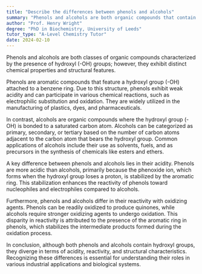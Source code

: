 ```yaml
---
title: "Describe the differences between phenols and alcohols"
summary: "Phenols and alcohols are both organic compounds that contain hydroxyl (-OH) groups, but they differ in their chemical properties and structures."
author: "Prof. Henry Wright"
degree: "PhD in Biochemistry, University of Leeds"
tutor_type: "A-Level Chemistry Tutor"
date: 2024-02-10
---
```


Phenols and alcohols are both classes of organic compounds characterized by the presence of hydroxyl (-OH) groups; however, they exhibit distinct chemical properties and structural features.

Phenols are aromatic compounds that feature a hydroxyl group (-OH) attached to a benzene ring. Due to this structure, phenols exhibit weak acidity and can participate in various chemical reactions, such as electrophilic substitution and oxidation. They are widely utilized in the manufacturing of plastics, dyes, and pharmaceuticals.

In contrast, alcohols are organic compounds where the hydroxyl group (-OH) is bonded to a saturated carbon atom. Alcohols can be categorized as primary, secondary, or tertiary based on the number of carbon atoms adjacent to the carbon atom that bears the hydroxyl group. Common applications of alcohols include their use as solvents, fuels, and as precursors in the synthesis of chemicals like esters and ethers.

A key difference between phenols and alcohols lies in their acidity. Phenols are more acidic than alcohols, primarily because the phenoxide ion, which forms when the hydroxyl group loses a proton, is stabilized by the aromatic ring. This stabilization enhances the reactivity of phenols toward nucleophiles and electrophiles compared to alcohols.

Furthermore, phenols and alcohols differ in their reactivity with oxidizing agents. Phenols can be readily oxidized to produce quinones, while alcohols require stronger oxidizing agents to undergo oxidation. This disparity in reactivity is attributed to the presence of the aromatic ring in phenols, which stabilizes the intermediate products formed during the oxidation process.

In conclusion, although both phenols and alcohols contain hydroxyl groups, they diverge in terms of acidity, reactivity, and structural characteristics. Recognizing these differences is essential for understanding their roles in various industrial applications and biological systems.
    